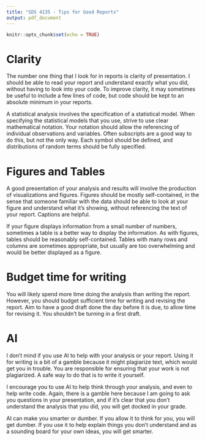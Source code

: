 ```yaml
---
title: "SDS 4135 - Tips for Good Reports"
output: pdf_document
---
```


```r
knitr::opts_chunk$set(echo = TRUE)
```

# Clarity

The number one thing that I look for in reports is clarity of presentation.
I should be able to read your report and understand exactly what you did,
without having to look into your code. To improve clarity, it may sometimes
be useful to include a few lines of code, but code should be kept to an
absolute minimum in your reports. 

A statistical analysis involves the specification of a statistical model.
When specifying the statistical models that you use, strive to use clear
mathematical notation. Your notation should allow the referencing of 
individual observations and variables. Often subscripts are a good way
to do this, but not the only way. Each symbol should be defined, and 
distributions of random terms should be fully specified.

# Figures and Tables

A good presentation of your analysis and results will involve the production
of visualizations and figures. Figures should be mostly
self-contained, in the sense that someone familiar with the data should be
able to look at your figure and understand what it's showing, without
referencing the text of your report. Captions are helpful. 

If your figure displays information from a small number of numbers, sometimes
a table is a better way to display the information. As with figures, tables
should be reasonably self-contained. Tables with many rows and columns are
sometimes appropriate, but usually are too overwhelming and would be better
displayed as a figure.

# Budget time for writing

You will likely spend more time doing the analysis than writing the report. However,
you should budget sufficient time for writing and revising the report. Aim to have
a good draft done the day before it is due, to allow time for revising it. You shouldn't
be turning in a first draft.

# AI

I don't mind if you use AI to help with your analysis or your report. Using it for
writing is a bit of a gamble because it might plagiarize text, which would get
you in trouble. You are responsible for ensuring that your work is not plagiarized.
A safe way to do that is to write it yourself. 

I encourage you to use AI to help think through your analysis, and even to help
write code. Again, there is a gamble here because I am going to ask you questions
in your presentation, and if it's clear that you don't understand the analysis
that you did, you will get docked in your grade. 

AI can make you smarter or dumber. If you allow it to think for you, you will get
dumber. If you use it to help explain things you don't understand and as a sounding
board for your own ideas, you will get smarter. 



